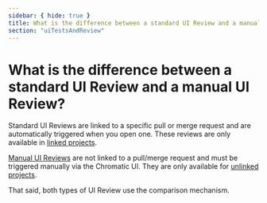 ```yaml
---
sidebar: { hide: true }
title: What is the difference between a standard UI Review and a manual UI Review?
section: "uiTestsAndReview"
---
```


# What is the difference between a standard UI Review and a manual UI Review?

Standard UI Reviews are linked to a specific pull or merge request and are automatically triggered when you open one. These reviews are only available in [linked projects](/docs/access/#linked-projects).

[Manual UI Reviews](/docs/manual-ui-review/) are not linked to a pull/merge request and must be triggered manually via the Chromatic UI. They are only available for [unlinked projects](/docs/access/#unlinked-projects).

That said, both types of UI Review use the comparison mechanism.
